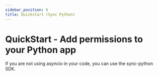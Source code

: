 ```yaml
---
sidebar_position: 6
title: Quickstart (Sync Python)
---
```


# QuickStart - Add permissions to your Python app

If you are not using asyncio in your code, you can use the sync-python SDK.


<IntroContent />
<SyncPythonExample />
